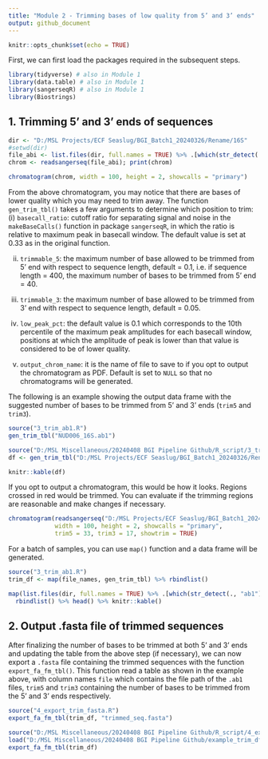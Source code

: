---
title: "Module 2 - Trimming bases of low quality from 5’ and 3’ ends"
output: github_document
---

```{r setup, include=FALSE}
knitr::opts_chunk$set(echo = TRUE)
```


First, we can first load the packages required in the subsequent steps.

```{r, eval = TRUE, message=FALSE}
library(tidyverse) # also in Module 1
library(data.table) # also in Module 1
library(sangerseqR) # also in Module 1
library(Biostrings)
```

## 1. Trimming 5' and 3' ends of sequences
```{r, eval = TRUE, include = FALSE}
dir <- "D:/MSL Projects/ECF Seaslug/BGI_Batch1_20240326/Rename/16S"
#setwd(dir)
file_abi <- list.files(dir, full.names = TRUE) %>% .[which(str_detect(., "ab1"))] %>% .[1]
chrom <- readsangerseq(file_abi); print(chrom)
```
```{r, eval = TRUE}
chromatogram(chrom, width = 100, height = 2, showcalls = "primary")
```

From the above chromatogram, you may notice that there are bases of lower quality which you may need to trim away. The function `gen_trim_tbl()` takes a few arguments to determine which position to trim: 
(i) `basecall_ratio`: cutoff ratio for separating signal and noise in the `makeBaseCalls()` function in package `sangerseqR`, in which the ratio is relative to maximum peak in basecall window. The default value is set at 0.33 as in the original function.

(ii) `trimmable_5`: the maximum number of base allowed to be trimmed from 5' end with respect to sequence length, default = 0.1, i.e. if sequence length = 400, the maximum number of bases to be trimmed from 5' end = 40.

(iii) `trimmable_3`: the maximum number of base allowed to be trimmed from 3' end with respect to sequence length, default = 0.05.

(iv) `low_peak_pct`: the default value is 0.1 which corresponds to the 10th percentile of the maximum peak amplitudes for each basecall window, positions at which the amplitude of peak is lower than that value is considered to be of lower quality. 

(v) `output_chrom_name`: it is the name of file to save to if you opt to output the chromatogram as PDF. Default is set to `NULL` so that no chromatograms will be generated.

The following is an example showing the output data frame with the suggested number of bases to be trimmed from 5' and 3' ends (`trim5` and `trim3`).

```{r, eval = FALSE}
source("3_trim_ab1.R")
gen_trim_tbl("NUD006_16S.ab1")
```
```{r, eval = TRUE, include=FALSE}
source("D:/MSL Miscellaneous/20240408 BGI Pipeline Github/R_script/3_trim_ab1.R")
df <- gen_trim_tbl("D:/MSL Projects/ECF Seaslug/BGI_Batch1_20240326/Rename/16S/NUD006_16S.ab1")
```
```{r echo = FALSE, results = 'axis'}
knitr::kable(df)
```

If you opt to output a chromatogram, this would be how it looks. Regions crossed in red would be trimmed. You can evaluate if the trimming regions are reasonable and make changes if necessary.
```{r, eval = TRUE, echo=FALSE}
chromatogram(readsangerseq("D:/MSL Projects/ECF Seaslug/BGI_Batch1_20240326/Rename/16S/NUD006_16S.ab1") %>% makeBaseCalls(),
             width = 100, height = 2, showcalls = "primary",
             trim5 = 33, trim3 = 17, showtrim = TRUE)
```

For a batch of samples, you can use `map()` function and a data frame will be generated.
```{r, eval = FALSE}
source("3_trim_ab1.R")
trim_df <- map(file_names, gen_trim_tbl) %>% rbindlist()
```
```{r, eval = TRUE, echo = FALSE}
map(list.files(dir, full.names = TRUE) %>% .[which(str_detect(., "ab1"))], gen_trim_tbl) %>% 
  rbindlist() %>% head() %>% knitr::kable()
```

## 2. Output .fasta file of trimmed sequences

After finalizing the number of bases to be trimmed at both 5' and 3' ends and updating the table from the above step (if necessary), we can now export a `.fasta` file containing the trimmed sequences with the function `export_fa_fm_tbl()`. This function read a table as shown in the example above, with column names `file` which contains the file path of the `.ab1` files, `trim5` and `trim3` containing the number of bases to be trimmed from the 5' and 3' ends respectively.

```{r, eval = FALSE}
source("4_export_trim_fasta.R")
export_fa_fm_tbl(trim_df, "trimmed_seq.fasta")
```
```{r, eval = TRUE, echo = FALSE}
source("D:/MSL Miscellaneous/20240408 BGI Pipeline Github/R_script/4_export_trim_fasta.R")
load("D:/MSL Miscellaneous/20240408 BGI Pipeline Github/example_trim_df.Rdata")
export_fa_fm_tbl(trim_df)
```